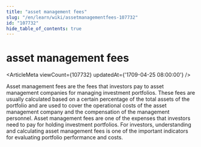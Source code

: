 ```yaml
---
title: "asset management fees"
slug: "/en/learn/wiki/assetmanagementfees-107732"
id: "107732"
hide_table_of_contents: true
---
```



# asset management fees

<ArticleMeta viewCount={107732} updatedAt={'1709-04-25 08:00:00'} />

Asset management fees are the fees that investors pay to asset management companies for managing investment portfolios. These fees are usually calculated based on a certain percentage of the total assets of the portfolio and are used to cover the operational costs of the asset management company and the compensation of the management personnel. Asset management fees are one of the expenses that investors need to pay for holding investment portfolios. For investors, understanding and calculating asset management fees is one of the important indicators for evaluating portfolio performance and costs.
